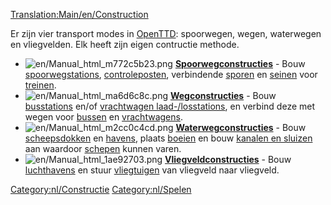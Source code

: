 [[Translation:Main/en/Construction]]{{nl/Inhoudsopgave}}

Er zijn vier transport modes in [[Main/nl/OpenTTD|OpenTTD]]: spoorwegen, wegen, waterwegen en vliegvelden. Elk heeft zijn eigen contructie methode.


*[[File:en/Manual html m772c5b23.png]] '''[[Main/nl/Spoorwegconstructies|Spoorwegconstructies]]''' - Bouw [[Main/nl/Spoorwegstation|spoorwegstations]], [[Main/nl/Controleposten|controleposten]], verbindende [[Main/nl/Bouw sporen|sporen]] en [[Main/nl/Seinen|seinen]] voor [[Main/nl/Treinen|treinen]].
*[[File:en/Manual html ma6d6c8c.png]] '''[[Main/nl/Wegconstructies|Wegconstructies]]''' - Bouw [[Main/en/Laadperrons/Nl#Bushalte|busstations]] en/of [[Main/en/Laadperrons/Nl#Vrachtwagen laadperron|vrachtwagen laad-/losstations]], en verbind deze met wegen voor [[Main/nl/Bussen|bussen]] en [[Main/nl/Wegvoertuigen|vrachtwagens]].
*[[File:en/Manual html m2cc0c4cd.png]] '''[[Main/nl/Waterwegconstructies|Waterwegconstructies]]''' - Bouw [[Main/nl/Bouw dok|scheepsdokken]] en [[Main/nl/Bouw haven|havens]], plaats [[Main/nl/Plaats boeien|boeien]] en bouw [[Main/nl/Bouw kanalen en sluizen|kanalen en sluizen]] aan waardoor [[Main/nl/Schepen|schepen]] kunnen varen.
*[[File:en/Manual html 1ae92703.png]] '''[[Main/nl/Bouw vliegveld|Vliegveldconstructies]]''' - Bouw [[Main/nl/Vliegveld|luchthavens]] en stuur [[Main/nl/Vliegtuigen|vliegtuigen]] van vliegveld naar vliegveld.

[[Category:nl/Constructie]]
[[Category:nl/Spelen]]